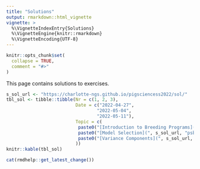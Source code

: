 ```yaml
---
title: "Solutions"
output: rmarkdown::html_vignette
vignette: >
  %\VignetteIndexEntry{Solutions}
  %\VignetteEngine{knitr::rmarkdown}
  %\VignetteEncoding{UTF-8}
---
```


```r
knitr::opts_chunk$set(
  collapse = TRUE,
  comment = "#>"
)
```

This page contains solutions to exercises.

```r
s_sol_url <- "https://charlotte-ngs.github.io/pigsciencess2022/sol/"
tbl_sol <- tibble::tibble(Nr = c(1, 2, 3),
                          Date = c("2022-04-27",
                                  "2022-05-04",
                                  "2022-05-11"),
                          Topic = c(
                           paste0("[Introduction to Breeding Programs](", s_sol_url, "psb_ex01_sol.pdf)", collapse = ""),
                           paste0("[Model Selection](", s_sol_url, "psb_ex02_sol.pdf)", collapse = ""),
                           paste0("[Variance Components](", s_sol_url, "psb_ex03_sol.pdf)", collapse = "")
                          ))
knitr::kable(tbl_sol)
```



```r
cat(rmdhelp::get_latest_change())
```
